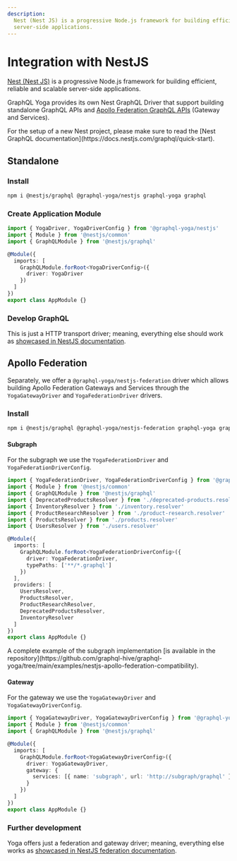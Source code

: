 ```yaml
---
description:
  Nest (Nest JS) is a progressive Node.js framework for building efficient, reliable and scalable
  server-side applications.
---
```



# Integration with NestJS

[Nest (Nest JS)](https://nestjs.com) is a progressive Node.js framework for building efficient,
reliable and scalable server-side applications.

GraphQL Yoga provides its own Nest GraphQL Driver that support building standalone GraphQL APIs and
[Apollo Federation GraphQL APIs](https://the-guild.dev/graphql/hive/federation) (Gateway and
Services).

<Callout>
  For the setup of a new Nest project, please make sure to read the [Nest GraphQL
  documentation](https://docs.nestjs.com/graphql/quick-start).
</Callout>

## Standalone

### Install

```sh npm2yarn
npm i @nestjs/graphql @graphql-yoga/nestjs graphql-yoga graphql
```

### Create Application Module

```typescript
import { YogaDriver, YogaDriverConfig } from '@graphql-yoga/nestjs'
import { Module } from '@nestjs/common'
import { GraphQLModule } from '@nestjs/graphql'

@Module({
  imports: [
    GraphQLModule.forRoot<YogaDriverConfig>({
      driver: YogaDriver
    })
  ]
})
export class AppModule {}
```

### Develop GraphQL

This is just a HTTP transport driver; meaning, everything else should work as
[showcased in NestJS documentation](https://docs.nestjs.com/graphql/resolvers).

## Apollo Federation

Separately, we offer a `@graphql-yoga/nestjs-federation` driver which allows building Apollo
Federation Gateways and Services through the `YogaGatewayDriver` and `YogaFederationDriver` drivers.

### Install

```sh npm2yarn
npm i @nestjs/graphql @graphql-yoga/nestjs-federation graphql-yoga graphql
```

#### Subgraph

For the subgraph we use the `YogaFederationDriver` and `YogaFederationDriverConfig`.

```typescript
import { YogaFederationDriver, YogaFederationDriverConfig } from '@graphql-yoga/nestjs-federation'
import { Module } from '@nestjs/common'
import { GraphQLModule } from '@nestjs/graphql'
import { DeprecatedProductsResolver } from './deprecated-products.resolver'
import { InventoryResolver } from './inventory.resolver'
import { ProductResearchResolver } from './product-research.resolver'
import { ProductsResolver } from './products.resolver'
import { UsersResolver } from './users.resolver'

@Module({
  imports: [
    GraphQLModule.forRoot<YogaFederationDriverConfig>({
      driver: YogaFederationDriver,
      typePaths: ['**/*.graphql']
    })
  ],
  providers: [
    UsersResolver,
    ProductsResolver,
    ProductResearchResolver,
    DeprecatedProductsResolver,
    InventoryResolver
  ]
})
export class AppModule {}
```

<Callout>
  A complete example of the subgraph implementation [is available in the
  repository](https://github.com/graphql-hive/graphql-yoga/tree/main/examples/nestjs-apollo-federation-compatibility).
</Callout>

#### Gateway

For the gateway we use the `YogaGatewayDriver` and `YogaGatewayDriverConfig`.

```typescript
import { YogaGatewayDriver, YogaGatewayDriverConfig } from '@graphql-yoga/nestjs-federation'
import { Module } from '@nestjs/common'
import { GraphQLModule } from '@nestjs/graphql'

@Module({
  imports: [
    GraphQLModule.forRoot<YogaGatewayDriverConfig>({
      driver: YogaGatewayDriver,
      gateway: {
        services: [{ name: 'subgraph', url: 'http://subgraph/graphql' }]
      }
    })
  ]
})
export class AppModule {}
```

### Further development

Yoga offers just a federation and gateway driver; meaning, everything else works as
[showcased in NestJS federation documentation](https://docs.nestjs.com/graphql/federation).
